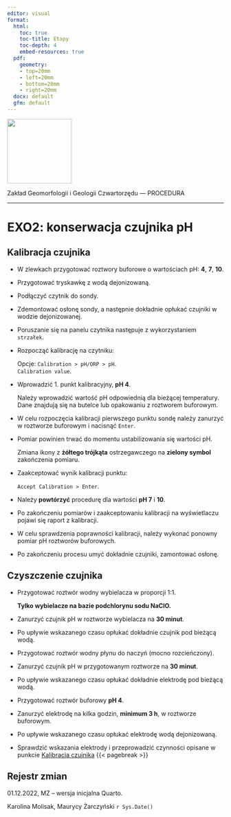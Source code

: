 ```yaml
---
editor: visual
format:
  html:
    toc: true
    toc-title: Etapy
    toc-depth: 4
    embed-resources: true
  pdf:
    geometry: 
    - top=20mm
    - left=20mm
    - bottom=20mm
    - right=20mm
  docx: default
  gfm: default
---
```


[![](images/log-ug_pl.png){fig-alt="Logo: Uniwersytet Gdański" fig-align="left" width="150"}](https://geomorfologia.ug.edu.pl)

Zakład Geomorfologii i Geologii Czwartorzędu — PROCEDURA

------------------------------------------------------------------------

# EXO2: konserwacja czujnika pH

## Kalibracja czujnika {#kalibracja}

-   W zlewkach przygotować roztwory buforowe o wartościach pH: **4**, **7**, **10**.

-   Przygotować tryskawkę z wodą dejonizowaną.

-   Podłączyć czytnik do sondy.

-   Zdemontować osłonę sondy, a następnie dokładnie opłukać czujniki w wodzie dejonizowanej.

-   Poruszanie się na panelu czytnika następuje z wykorzystaniem `strzałek`.

-   Rozpocząć kalibrację na czytniku:

    | Opcje: `Calibration > pH/ORP > pH`.
    | `Calibration value`.

-   Wprowadzić 1. punkt kalibracyjny, **pH 4**.

    | Należy wprowadzić wartość pH odpowiednią dla bieżącej temperatury.
    | Dane znajdują się na butelce lub opakowaniu z roztworem buforowym.

-   W celu rozpoczęcia kalibracji pierwszego punktu sondę należy zanurzyć w roztworze buforowym i nacisnąć `Enter`.

-   Pomiar powinien trwać do momentu ustabilizowania się wartości pH.

    | Zmiana ikony z **żółtego trójkąta** ostrzegawczego na **zielony symbol** zakończenia pomiaru.

-   Zaakceptować wynik kalibracji punktu:

    | `Accept Calibration > Enter`.

-   Należy **powtórzyć** procedurę dla wartości **pH 7** i **10**.

-   Po zakończeniu pomiarów i zaakceptowaniu kalibracji na wyświetlaczu pojawi się raport z kalibracji.

-   W celu sprawdzenia poprawności kalibracji, należy wykonać ponowny pomiar pH roztworów buforowych.

-   Po zakończeniu procesu umyć dokładnie czujniki, zamontować osłonę.

## Czyszczenie czujnika {#czyszczenie}

-   Przygotować roztwór wodny wybielacza w proporcji 1:1.

    | **Tylko wybielacze na bazie podchlorynu sodu NaClO.**

-   Zanurzyć czujnik pH w roztworze wybielacza na **30 minut**.

-   Po upływie wskazanego czasu opłukać dokładnie czujnik pod bieżącą wodą.

-   Przygotować roztwór wodny płynu do naczyń (mocno rozcieńczony).

-   Zanurzyć czujnik pH w przygotowanym roztworze na **30 minut**.

-   Po upływie wskazanego czasu opłukać dokładnie elektrodę pod bieżącą wodą.

-   Przygotować roztwór buforowy **pH 4**.

-   Zanurzyć elektrodę na kilka godzin, **minimum 3 h**, w roztworze buforowym.

-   Po upływie wskazanego czasu opłukać elektrodę wodą dejonizowaną.

-   Sprawdzić wskazania elektrody i przeprowadzić czynności opisane w punkcie [Kalibracja czujnika] {{< pagebreak >}}

## Rejestr zmian

01.12.2022, MZ -- wersja inicjalna Quarto.

Karolina Molisak, Maurycy Żarczyński `r Sys.Date()`
